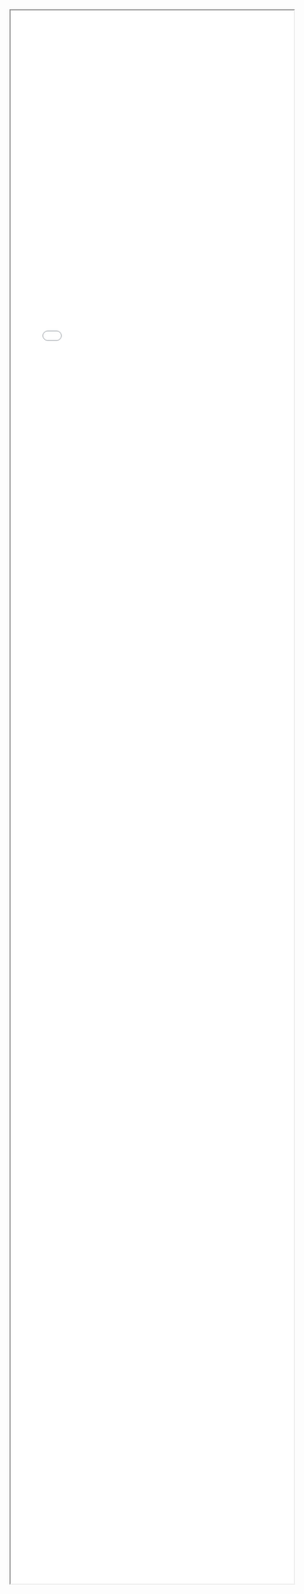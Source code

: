 <iframe style="width:100%; height: 70vh;" src="html/map_london_2018_workplace_mean.html" title="Map"></iframe>
